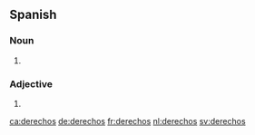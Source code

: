 ==Spanish==

===Noun===
{{head|es|noun form|g=m-p}}

# {{plural of|lang=es|[[derecho]]|nocat=1}}

===Adjective===
{{head|es|adjective form|g=m-p}}

# {{plural of|lang=es|[[derecho]]|nocat=1}}

[[ca:derechos]]
[[de:derechos]]
[[fr:derechos]]
[[nl:derechos]]
[[sv:derechos]]